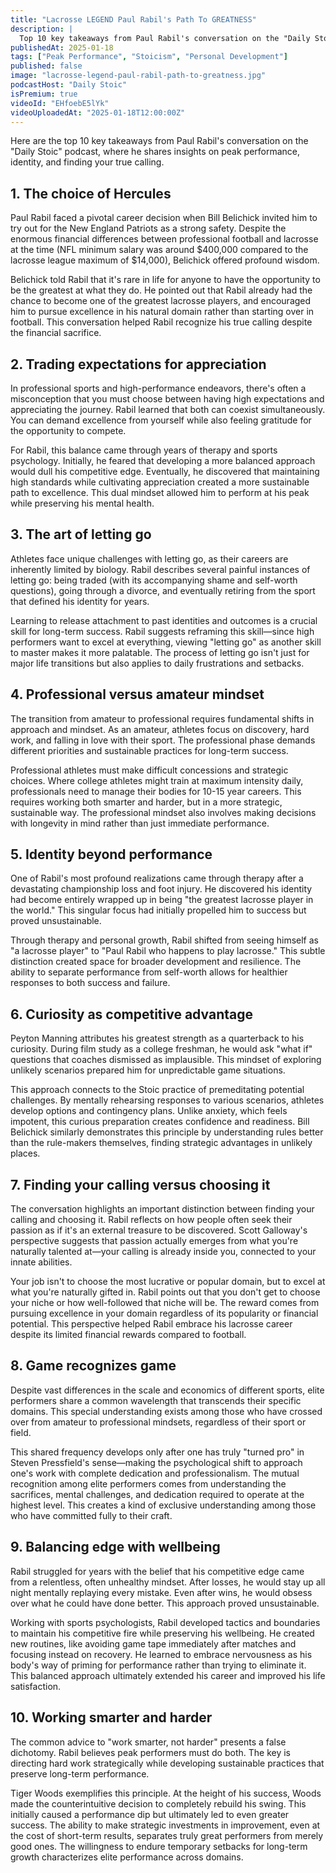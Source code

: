 ```yaml
---
title: "Lacrosse LEGEND Paul Rabil's Path To GREATNESS"
description: |
  Top 10 key takeaways from Paul Rabil's conversation on the "Daily Stoic" podcast, where he shares insights on peak performance, identity, and finding your true calling.
publishedAt: 2025-01-18
tags: ["Peak Performance", "Stoicism", "Personal Development"]
published: false
image: "lacrosse-legend-paul-rabil-path-to-greatness.jpg"
podcastHost: "Daily Stoic"
isPremium: true
videoId: "EHfoebE5lYk"
videoUploadedAt: "2025-01-18T12:00:00Z"
---
```



<PodcastSummaryPageLayout frontmatter={frontmatter}>
Here are the top 10 key takeaways from Paul Rabil's conversation on the "Daily Stoic" podcast, where he shares insights on peak performance, identity, and finding your true calling.

## 1. The choice of Hercules

Paul Rabil faced a pivotal career decision when Bill Belichick invited him to try out for the New England Patriots as a strong safety. Despite the enormous financial differences between professional football and lacrosse at the time (NFL minimum salary was around $400,000 compared to the lacrosse league maximum of $14,000), Belichick offered profound wisdom.

Belichick told Rabil that it's rare in life for anyone to have the opportunity to be the greatest at what they do. He pointed out that Rabil already had the chance to become one of the greatest lacrosse players, and encouraged him to pursue excellence in his natural domain rather than starting over in football. This conversation helped Rabil recognize his true calling despite the financial sacrifice.

## 2. Trading expectations for appreciation

In professional sports and high-performance endeavors, there's often a misconception that you must choose between having high expectations and appreciating the journey. Rabil learned that both can coexist simultaneously. You can demand excellence from yourself while also feeling gratitude for the opportunity to compete.

For Rabil, this balance came through years of therapy and sports psychology. Initially, he feared that developing a more balanced approach would dull his competitive edge. Eventually, he discovered that maintaining high standards while cultivating appreciation created a more sustainable path to excellence. This dual mindset allowed him to perform at his peak while preserving his mental health.

## 3. The art of letting go

Athletes face unique challenges with letting go, as their careers are inherently limited by biology. Rabil describes several painful instances of letting go: being traded (with its accompanying shame and self-worth questions), going through a divorce, and eventually retiring from the sport that defined his identity for years.

Learning to release attachment to past identities and outcomes is a crucial skill for long-term success. Rabil suggests reframing this skill—since high performers want to excel at everything, viewing "letting go" as another skill to master makes it more palatable. The process of letting go isn't just for major life transitions but also applies to daily frustrations and setbacks.

## 4. Professional versus amateur mindset

The transition from amateur to professional requires fundamental shifts in approach and mindset. As an amateur, athletes focus on discovery, hard work, and falling in love with their sport. The professional phase demands different priorities and sustainable practices for long-term success.

Professional athletes must make difficult concessions and strategic choices. Where college athletes might train at maximum intensity daily, professionals need to manage their bodies for 10-15 year careers. This requires working both smarter and harder, but in a more strategic, sustainable way. The professional mindset also involves making decisions with longevity in mind rather than just immediate performance.

## 5. Identity beyond performance

One of Rabil's most profound realizations came through therapy after a devastating championship loss and foot injury. He discovered his identity had become entirely wrapped up in being "the greatest lacrosse player in the world." This singular focus had initially propelled him to success but proved unsustainable.

Through therapy and personal growth, Rabil shifted from seeing himself as "a lacrosse player" to "Paul Rabil who happens to play lacrosse." This subtle distinction created space for broader development and resilience. The ability to separate performance from self-worth allows for healthier responses to both success and failure.

## 6. Curiosity as competitive advantage

Peyton Manning attributes his greatest strength as a quarterback to his curiosity. During film study as a college freshman, he would ask "what if" questions that coaches dismissed as implausible. This mindset of exploring unlikely scenarios prepared him for unpredictable game situations.

This approach connects to the Stoic practice of premeditating potential challenges. By mentally rehearsing responses to various scenarios, athletes develop options and contingency plans. Unlike anxiety, which feels impotent, this curious preparation creates confidence and readiness. Bill Belichick similarly demonstrates this principle by understanding rules better than the rule-makers themselves, finding strategic advantages in unlikely places.

## 7. Finding your calling versus choosing it

The conversation highlights an important distinction between finding your calling and choosing it. Rabil reflects on how people often seek their passion as if it's an external treasure to be discovered. Scott Galloway's perspective suggests that passion actually emerges from what you're naturally talented at—your calling is already inside you, connected to your innate abilities.

Your job isn't to choose the most lucrative or popular domain, but to excel at what you're naturally gifted in. Rabil points out that you don't get to choose your niche or how well-followed that niche will be. The reward comes from pursuing excellence in your domain regardless of its popularity or financial potential. This perspective helped Rabil embrace his lacrosse career despite its limited financial rewards compared to football.

## 8. Game recognizes game

Despite vast differences in the scale and economics of different sports, elite performers share a common wavelength that transcends their specific domains. This special understanding exists among those who have crossed over from amateur to professional mindsets, regardless of their sport or field.

This shared frequency develops only after one has truly "turned pro" in Steven Pressfield's sense—making the psychological shift to approach one's work with complete dedication and professionalism. The mutual recognition among elite performers comes from understanding the sacrifices, mental challenges, and dedication required to operate at the highest level. This creates a kind of exclusive understanding among those who have committed fully to their craft.

## 9. Balancing edge with wellbeing

Rabil struggled for years with the belief that his competitive edge came from a relentless, often unhealthy mindset. After losses, he would stay up all night mentally replaying every mistake. Even after wins, he would obsess over what he could have done better. This approach proved unsustainable.

Working with sports psychologists, Rabil developed tactics and boundaries to maintain his competitive fire while preserving his wellbeing. He created new routines, like avoiding game tape immediately after matches and focusing instead on recovery. He learned to embrace nervousness as his body's way of priming for performance rather than trying to eliminate it. This balanced approach ultimately extended his career and improved his life satisfaction.

## 10. Working smarter and harder

The common advice to "work smarter, not harder" presents a false dichotomy. Rabil believes peak performers must do both. The key is directing hard work strategically while developing sustainable practices that preserve long-term performance.

Tiger Woods exemplifies this principle. At the height of his success, Woods made the counterintuitive decision to completely rebuild his swing. This initially caused a performance dip but ultimately led to even greater success. The ability to make strategic investments in improvement, even at the cost of short-term results, separates truly great performers from merely good ones. The willingness to endure temporary setbacks for long-term growth characterizes elite performance across domains.

</PodcastSummaryPageLayout>
